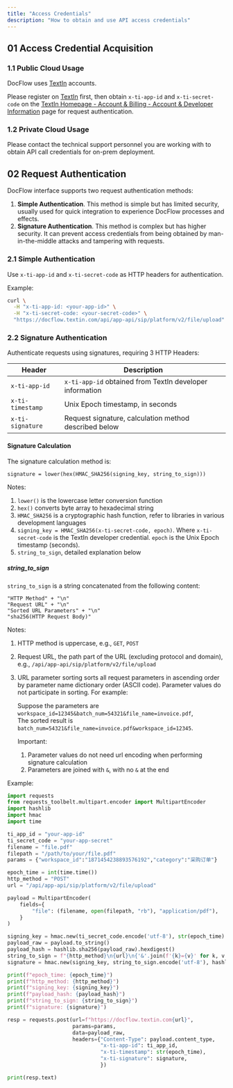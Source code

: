 ```yaml
---
title: "Access Credentials"
description: "How to obtain and use API access credentials"
---
```


## 01 Access Credential Acquisition

### 1.1 Public Cloud Usage

DocFlow uses [TextIn](https://www.textin.com/) accounts.

Please register on [TextIn](https://www.textin.com/) first, then obtain `x-ti-app-id` and `x-ti-secret-code` on the [TextIn Homepage - Account & Billing - Account & Developer Information](https://www.textin.com/console/dashboard/setting) page for request authentication.

### 1.2 **Private Cloud Usage**

Please contact the technical support personnel you are working with to obtain API call credentials for on-prem deployment.

## 02 Request Authentication

DocFlow interface supports two request authentication methods:

1. **Simple Authentication**. This method is simple but has limited security, usually used for quick integration to experience DocFlow processes and effects.
2. **Signature Authentication**. This method is complex but has higher security. It can prevent access credentials from being obtained by man-in-the-middle attacks and tampering with requests.

### 2.1 Simple Authentication

Use `x-ti-app-id` and `x-ti-secret-code` as HTTP headers for authentication.

Example:

<CodeGroup>

```bash curl
curl \
  -H "x-ti-app-id: <your-app-id>" \
  -H "x-ti-secret-code: <your-secret-code>" \
  "https://docflow.textin.com/api/app-api/sip/platform/v2/file/upload"
```

</CodeGroup>

### 2.2 Signature Authentication

Authenticate requests using signatures, requiring 3 HTTP Headers:

| Header           | Description                                              |
| ---------------- | -------------------------------------------------------- |
| `x-ti-app-id`    | `x-ti-app-id` obtained from TextIn developer information |
| `x-ti-timestamp` | Unix Epoch timestamp, in seconds                         |
| `x-ti-signature` | Request signature, calculation method described below    |

#### Signature Calculation

The signature calculation method is:

```
signature = lower(hex(HMAC_SHA256(signing_key, string_to_sign)))
```

Notes:

1. `lower()` is the lowercase letter conversion function
2. `hex()` converts byte array to hexadecimal string
3. `HMAC_SHA256` is a cryptographic hash function, refer to libraries in various development languages
4. `signing_key = HMAC_SHA256(x-ti-secret-code, epoch)`. Where `x-ti-secret-code` is the TextIn developer credential. `epoch` is the Unix Epoch timestamp (seconds).
5. `string_to_sign`, detailed explanation below

##### string_to_sign

`string_to_sign` is a string concatenated from the following content:

```
"HTTP Method" + "\n"
"Request URL" + "\n"
"Sorted URL Parameters" + "\n"
"sha256(HTTP Request Body)"
```

Notes:

1. HTTP method is uppercase, e.g., `GET`, `POST`
2. Request URL, the path part of the URL (excluding protocol and domain), e.g., `/api/app-api/sip/platform/v2/file/upload`
3. URL parameter sorting sorts all request parameters in ascending order by parameter name dictionary order (ASCII code). Parameter values do not participate in sorting. For example:

   Suppose the parameters are `workspace_id=12345&batch_num=54321&file_name=invoice.pdf`,\
   The sorted result is `batch_num=54321&file_name=invoice.pdf&workspace_id=12345`.

   Important:
   1. Parameter values do not need url encoding when performing signature calculation
   2. Parameters are joined with `&`, with no `&` at the end

Example:

<CodeGroup>

```python Python expandable {7,8,9,10,11,23,24,25,26,27,28,29,30,31,32,33,34} icon=python lines
import requests
from requests_toolbelt.multipart.encoder import MultipartEncoder
import hashlib
import hmac
import time

ti_app_id = "your-app-id"
ti_secret_code = "your-app-secret"
filename = "file.pdf"
filepath = "/path/to/your/file.pdf"
params = {"workspace_id":"1871454238893576192","category":"采购订单"}

epoch_time = int(time.time())
http_method = "POST"
url = "/api/app-api/sip/platform/v2/file/upload"

payload = MultipartEncoder(
    fields={
        "file": (filename, open(filepath, "rb"), "application/pdf"),
    }
)

signing_key = hmac.new(ti_secret_code.encode('utf-8'), str(epoch_time).encode('utf-8'), hashlib.sha256).digest()
payload_raw = payload.to_string()
payload_hash = hashlib.sha256(payload_raw).hexdigest()
string_to_sign = f"{http_method}\n{url}\n{'&'.join(f'{k}={v}' for k, v in sorted(params.items()))}\n{payload_hash}"
signature = hmac.new(signing_key, string_to_sign.encode('utf-8'), hashlib.sha256).hexdigest()

print(f"epoch_time: {epoch_time}")
print(f"http_method: {http_method}")
print(f"signing_key: {signing_key}")
print(f"payload_hash: {payload_hash}")
print(f"string_to_sign: {string_to_sign}")
print(f"signature: {signature}")

resp = requests.post(url=f"https://docflow.textin.com{url}", 
                     params=params, 
                     data=payload_raw, 
                     headers={"Content-Type": payload.content_type,
                              "x-ti-app-id": ti_app_id,
                              "x-ti-timestamp": str(epoch_time),
                              "x-ti-signature": signature,
                              })

print(resp.text)
```

</CodeGroup>